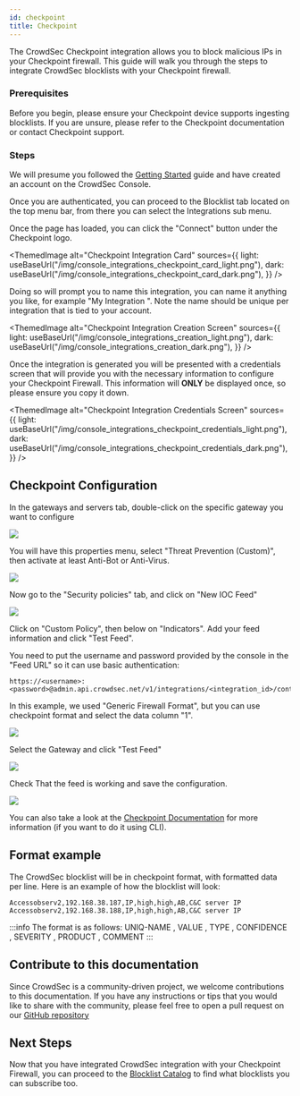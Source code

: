 ```yaml
---
id: checkpoint
title: Checkpoint
---
```



The CrowdSec Checkpoint integration allows you to block malicious IPs in your Checkpoint firewall. This guide will walk you through the steps to integrate CrowdSec blocklists with your Checkpoint firewall.

### Prerequisites

Before you begin, please ensure your Checkpoint device supports ingesting blocklists. If you are unsure, please refer to the Checkpoint documentation or contact Checkpoint support.

### Steps

We will presume you followed the [Getting Started](integrations/intro.mdx) guide and have created an account on the CrowdSec Console.

Once you are authenticated, you can proceed to the Blocklist tab located on the top menu bar, from there you can select the Integrations sub menu.

Once the page has loaded, you can click the "Connect" button under the Checkpoint logo.

<ThemedImage
    alt="Checkpoint Integration Card"
    sources={{
        light: useBaseUrl("/img/console_integrations_checkpoint_card_light.png"),
        dark: useBaseUrl("/img/console_integrations_checkpoint_card_dark.png"),
    }}
/>

Doing so will prompt you to name this integration, you can name it anything you like, for example "My Integration ". Note the name should be unique per integration that is tied to your account.

<ThemedImage
    alt="Checkpoint Integration Creation Screen"
    sources={{
        light: useBaseUrl("/img/console_integrations_creation_light.png"),
        dark: useBaseUrl("/img/console_integrations_creation_dark.png"),
    }}
/>

Once the integration is generated you will be presented with a credentials screen that will provide you with the necessary information to configure your Checkpoint Firewall. This information will **ONLY** be displayed once, so please ensure you copy it down.

<ThemedImage
    alt="Checkpoint Integration Credentials Screen"
    sources={{
        light: useBaseUrl("/img/console_integrations_checkpoint_credentials_light.png"),
        dark: useBaseUrl("/img/console_integrations_checkpoint_credentials_dark.png"),
    }}
/>

## Checkpoint Configuration


In the gateways and servers tab, double-click on the specific gateway you want to configure

![](/img/checkpoint_step1.png)

You will have this properties menu, select "Threat Prevention (Custom)", then activate at least Anti-Bot or Anti-Virus.

![](/img/checkpoint_step2.png)

Now go to the "Security policies" tab, and click on "New IOC Feed"

![](/img/checkpoint_step3.png)

Click on "Custom Policy", then below on "Indicators". Add your feed information and click "Test Feed".

You need to put the username and password provided by the console in the "Feed URL" so it can use basic authentication:

```
https://<username>:<password>@admin.api.crowdsec.net/v1/integrations/<integration_id>/content
```

In this example, we used "Generic Firewall Format", but you can use checkpoint format and select the data column "1".

![](/img/checkpoint_step4.png)

Select the Gateway and click "Test Feed"

![](/img/checkpoint_step5.png)

Check That the feed is working and save the configuration.

![](/img/checkpoint_step6.png)

You can also take a look at the [Checkpoint Documentation](https://support.checkpoint.com/results/sk/sk132193) for more information (if you want to do it using CLI).

## Format example

The CrowdSec blocklist will be in checkpoint format, with formatted data per line. Here is an example of how the blocklist will look:

```
Accessobserv2,192.168.38.187,IP,high,high,AB,C&C server IP
Accessobserv2,192.168.38.188,IP,high,high,AB,C&C server IP
```

:::info
The format is as follows: UNIQ-NAME , VALUE , TYPE , CONFIDENCE , SEVERITY , PRODUCT , COMMENT
:::

## Contribute to this documentation

Since CrowdSec is a community-driven project, we welcome contributions to this documentation. If you have any instructions or tips that you would like to share with the community, please feel free to open a pull request on our [GitHub repository](https://github.com/crowdsecurity/crowdsec-docs)

## Next Steps

Now that you have integrated CrowdSec integration with your Checkpoint Firewall, you can proceed to the [Blocklist Catalog](console/blocklists/catalog.md) to find what blocklists you can subscribe too. 

